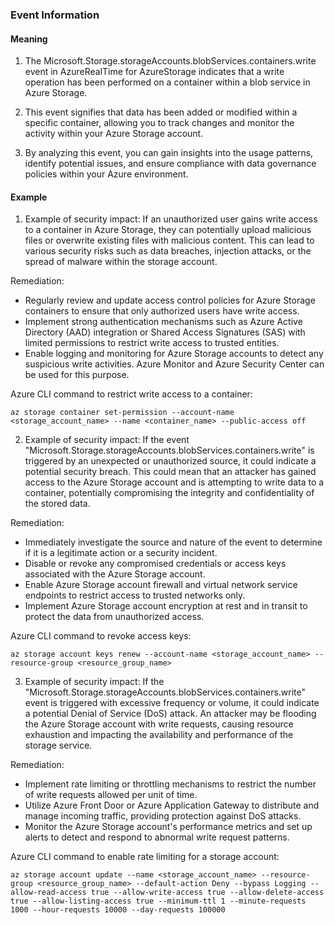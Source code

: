 
### Event Information

#### Meaning

1. The Microsoft.Storage.storageAccounts.blobServices.containers.write event in AzureRealTime for AzureStorage indicates that a write operation has been performed on a container within a blob service in Azure Storage.

2. This event signifies that data has been added or modified within a specific container, allowing you to track changes and monitor the activity within your Azure Storage account.

3. By analyzing this event, you can gain insights into the usage patterns, identify potential issues, and ensure compliance with data governance policies within your Azure environment.

#### Example

1. Example of security impact: If an unauthorized user gains write access to a container in Azure Storage, they can potentially upload malicious files or overwrite existing files with malicious content. This can lead to various security risks such as data breaches, injection attacks, or the spread of malware within the storage account.

Remediation:
- Regularly review and update access control policies for Azure Storage containers to ensure that only authorized users have write access.
- Implement strong authentication mechanisms such as Azure Active Directory (AAD) integration or Shared Access Signatures (SAS) with limited permissions to restrict write access to trusted entities.
- Enable logging and monitoring for Azure Storage accounts to detect any suspicious write activities. Azure Monitor and Azure Security Center can be used for this purpose.

Azure CLI command to restrict write access to a container:
```
az storage container set-permission --account-name <storage_account_name> --name <container_name> --public-access off
```

2. Example of security impact: If the event "Microsoft.Storage.storageAccounts.blobServices.containers.write" is triggered by an unexpected or unauthorized source, it could indicate a potential security breach. This could mean that an attacker has gained access to the Azure Storage account and is attempting to write data to a container, potentially compromising the integrity and confidentiality of the stored data.

Remediation:
- Immediately investigate the source and nature of the event to determine if it is a legitimate action or a security incident.
- Disable or revoke any compromised credentials or access keys associated with the Azure Storage account.
- Enable Azure Storage account firewall and virtual network service endpoints to restrict access to trusted networks only.
- Implement Azure Storage account encryption at rest and in transit to protect the data from unauthorized access.

Azure CLI command to revoke access keys:
```
az storage account keys renew --account-name <storage_account_name> --resource-group <resource_group_name>
```

3. Example of security impact: If the "Microsoft.Storage.storageAccounts.blobServices.containers.write" event is triggered with excessive frequency or volume, it could indicate a potential Denial of Service (DoS) attack. An attacker may be flooding the Azure Storage account with write requests, causing resource exhaustion and impacting the availability and performance of the storage service.

Remediation:
- Implement rate limiting or throttling mechanisms to restrict the number of write requests allowed per unit of time.
- Utilize Azure Front Door or Azure Application Gateway to distribute and manage incoming traffic, providing protection against DoS attacks.
- Monitor the Azure Storage account's performance metrics and set up alerts to detect and respond to abnormal write request patterns.

Azure CLI command to enable rate limiting for a storage account:
```
az storage account update --name <storage_account_name> --resource-group <resource_group_name> --default-action Deny --bypass Logging --allow-read-access true --allow-write-access true --allow-delete-access true --allow-listing-access true --minimum-ttl 1 --minute-requests 1000 --hour-requests 10000 --day-requests 100000
```

